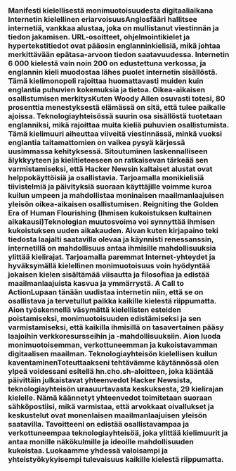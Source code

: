 
<Steps>

### Manifesti kielellisestä monimuotoisuudesta digitaaliaikana Internetin kielellinen eriarvoisuusAnglosfääri hallitsee internetiä, vankkaa alustaa, joka on mullistanut viestinnän ja tiedon jakamisen. URL-osoitteet, ohjelmointikielet ja hypertekstitiedot ovat pääosin englanninkielisiä, mikä johtaa merkittävään epätasa-arvoon tiedon saatavuudessa. Internetin 6 000 kielestä vain noin 200 on edustettuna verkossa, ja englannin kieli muodostaa lähes puolet internetin sisällöstä. Tämä kielimonopoli rajoittaa huomattavasti muiden kuin englantia puhuvien kokemuksia ja tietoa. Oikea-aikaisen osallistumisen merkitysKuten Woody Allen osuvasti totesi, 80 prosenttia menestyksestä elämässä on sitä, että tulee paikalle ajoissa. Teknologiayhteisössä suurin osa sisällöstä tuotetaan englanniksi, mikä rajoittaa muita kieliä puhuvien osallistumista. Tämä kielimuuri aiheuttaa viiveitä viestinnässä, minkä vuoksi englantia taitamattomien on vaikea pysyä kärjessä uusimmassa kehityksessä. Sitoutuminen laskennalliseen älykkyyteen ja kielitieteeseen on ratkaisevan tärkeää sen varmistamiseksi, että Hacker Newsin kaltaiset alustat ovat helppokäyttöisiä ja osallistavia. Tarjoamalla monikielisiä tiivistelmiä ja päivityksiä suoraan käyttäjille voimme kuroa kuilun umpeen ja mahdollistaa moninaisen maailmanlaajuisen yleisön oikea-aikaisen osallistumisen. Reigniting the Golden Era of Human Flourishing (Ihmisen kukoistuksen kultainen aikakausi)Teknologian muutosvoima voi synnyttää ihmisen kukoistuksen uuden aikakauden. Aivan kuten kirjapaino teki tiedosta laajalti saatavilla olevaa ja käynnisti renessanssin, internetillä on mahdollisuus antaa ihmisille mahdollisuuksia ylittää kielirajat. Tarjoamalla paremmat Internet-yhteydet ja hyväksymällä kielellinen monimuotoisuus voin hyödyntää jokaisen kielen sisältämää viisautta ja filosofiaa ja edistää maailmanlaajuista kasvua ja ymmärrystä. A Call to ActionLupaan tänään uudistaa internetin niin, että se on osallistava ja tervetullut paikka kaikille kielestä riippumatta. Aion työskennellä väsymättä kielellisten esteiden poistamiseksi, monimuotoisuuden edistämiseksi ja sen varmistamiseksi, että kaikilla ihmisillä on tasavertainen pääsy laajoihin verkkoresursseihin ja -mahdollisuuksiin. Aion luoda monimuotoisemman, verkottuneemman ja kukoistavamman digitaalisen maailman. Teknologiayhteisön kielellisen kuilun kaventaminenToteuttaakseni tehtävämme käytännössä olen ylpeä voidessani esitellä hn.cho.sh-aloitteen, joka kääntää päivittäin julkaistavat yhteenvedot Hacker Newsista, teknologiayhteisön uraauurtavasta keskuksesta, 29 kielirajan kielelle. Nämä käännetyt yhteenvedot toimitetaan suoraan sähköpostiisi, mikä varmistaa, että arvokkaat oivallukset ja keskustelut ovat monenlaisen maailmanlaajuisen yleisön saatavilla. Tavoitteeni on edistää osallistavampaa ja verkottuneempaa teknologiayhteisöä, joka ylittää kielimuurit ja antaa monille näkökulmille ja ideoille mahdollisuuden kukoistaa. Luokaamme yhdessä valoisampi ja yhteistyökykyisempi tulevaisuus kaikille kielestä riippumatta.</Steps>
